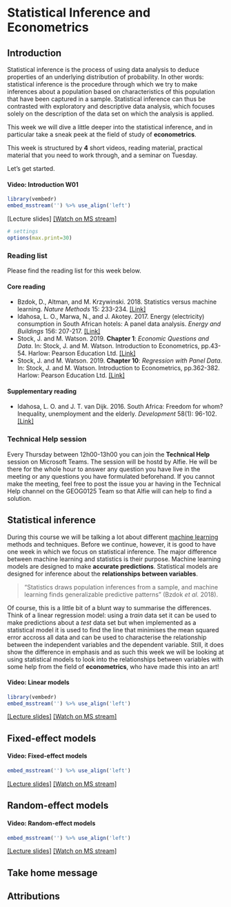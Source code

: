 # Statistical Inference and Econometrics

## Introduction
Statistical inference is the process of using data analysis to deduce properties of an underlying distribution of probability. In other words: statistical inference is the procedure through which we try to make inferences about a population based on characteristics of this population that have been captured in a sample. Statistical inference can thus be contrasted with exploratory and descriptive data analysis, which focuses solely on the description of the data set on which the analysis is applied. 

This week we will dive a little deeper into the statistical inference, and in particular take a sneak peek at the field of study of **econometrics**. 

This week is structured by **4** short videos, reading material, practical material that you need to work through, and a seminar on Tuesday. 

Let's get started.

#### Video: Introduction W01 {-}
```r
library(vembedr)
embed_msstream('') %>% use_align('left')
```
[Lecture slides] [[Watch on MS stream]]()

```r
# settings
options(max.print=30)
```

### Reading list {#reading-list-w01}
Please find the reading list for this week below.

#### Core reading {-}
- Bzdok, D., Altman, and M. Krzywinski. 2018. Statistics versus machine learning. *Nature Methods* 15: 233-234. [[Link]](https://www.nature.com/articles/nmeth.4642)
- Idahosa, L. O., Marwa, N., and J. Akotey. 2017. Energy (electricity) consumption in South African hotels: A panel data analysis. *Energy and Buildings* 156: 207-217. [[Link]](https://ucl-new-primo.hosted.exlibrisgroup.com/permalink/f/1klfcc3/TN_cdi_gale_infotracacademiconefile_A523007644)
- Stock, J. and M. Watson. 2019. **Chapter 1**: *Economic Questions and Data*. In: Stock, J. and M. Watson. Introduction to Econometrics, pp.43-54. Harlow: Pearson Education Ltd. [[Link]](https://ucl-new-primo.hosted.exlibrisgroup.com/permalink/f/1klfcc3/TN_cdi_proquest_ebookcentral_EBC6399072)
- Stock, J. and M. Watson. 2019. **Chapter 10**: *Regression with Panel Data*. In: Stock, J. and M. Watson. Introduction to Econometrics, pp.362-382. Harlow: Pearson Education Ltd. [[Link]](https://ucl-new-primo.hosted.exlibrisgroup.com/permalink/f/1klfcc3/TN_cdi_proquest_ebookcentral_EBC6399072)

#### Supplementary reading {-}
- Idahosa, L. O. and J. T. van Dijk. 2016. South Africa: Freedom for whom? Inequality, unemployment and the elderly. *Development* 58(1): 96-102. [[Link]](https://ucl-new-primo.hosted.exlibrisgroup.com/permalink/f/1klfcc3/TN_cdi_proquest_journals_1758956430)

### Technical Help session
Every Thursday between 12h00-13h00 you can join the **Technical Help** session on Microsoft Teams. The session will be hostd by Alfie. He will be there for the whole hour to answer any question you have live in the meeting or any questions you have formulated beforehand. If you cannot make the meeting, feel free to post the issue you ar having in the Technical Help channel on the GEOG0125 Team so that Alfie will can help to find a solution. 

## Statistical inference
During this course we will be talking a lot about different [machine learning](https://en.wikipedia.org/wiki/Machine_learning#:~:text=Machine%20learning%20(ML)%20is%20the,a%20subset%20of%20artificial%20intelligence.) methods and techniques. Before we continue, however, it is good to have one week in which we focus on statistical inference. The major difference between machine learning and statistics is their purpose. Machine learning models are designed to make **accurate predictions**. Statistical models are designed for inference about the **relationships between variables**.

>"Statistics draws population inferences from a sample, and machine learning finds generalizable
predictive patterns" (Bzdok *et al.* 2018).

Of course, this is a little bit of a blunt way to summarise the differences. Think of a linear regression model: using a *train* data set it can be used to make predictions about a *test* data set but when implemented as a statistical model it is used to find the line that minimises the mean squared error accross all data and can be used to characterise the relationship between the independent variables and the dependent variable. Still, it does show the difference in emphasis and as such this week we will be looking at using statistical models to look into the relationships between variables with some help from the field of **econometrics**, who have made this into an art!

#### Video: Linear models {-}
```r
library(vembedr)
embed_msstream('') %>% use_align('left')
```
[[Lecture slides]]() [[Watch on MS stream]]()

## Fixed-effect models
#### Video: Fixed-effect models {-}
```r
embed_msstream('') %>% use_align('left')
```
[[Lecture slides]]() [[Watch on MS stream]]()

## Random-effect models
#### Video: Random-effect models {-}
```r
embed_msstream('') %>% use_align('left')
```
[[Lecture slides]]() [[Watch on MS stream]]()

## Take home message

## Attributions {#attributions_w02}
